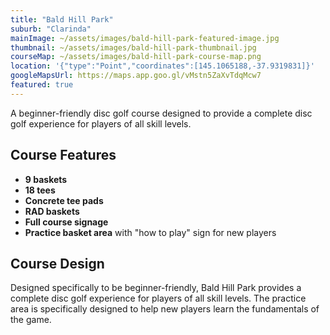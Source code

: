 ```yaml
---
title: "Bald Hill Park"
suburb: "Clarinda"
mainImage: ~/assets/images/bald-hill-park-featured-image.jpg
thumbnail: ~/assets/images/bald-hill-park-thumbnail.jpg
courseMap: ~/assets/images/bald-hill-park-course-map.png
location: '{"type":"Point","coordinates":[145.1065188,-37.9319831]}'
googleMapsUrl: https://maps.app.goo.gl/vMstn5ZaXvTdqMcw7
featured: true
---
```


A beginner-friendly disc golf course designed to provide a complete disc golf experience for players of all skill levels.

## Course Features
- **9 baskets**
- **18 tees**
- **Concrete tee pads**
- **RAD baskets**
- **Full course signage**
- **Practice basket area** with "how to play" sign for new players

## Course Design
Designed specifically to be beginner-friendly, Bald Hill Park provides a complete disc golf experience for players of all skill levels. The practice area is specifically designed to help new players learn the fundamentals of the game.
